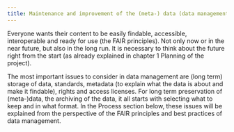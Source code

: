 ```yaml
---
title: Maintenance and improvement of the (meta-) data (data management)
---
```

Everyone wants their content to be easily findable, accessible, interoperable and ready for use (the FAIR principles). Not only now or in the near future, but also in the long run. 
It is necessary to think about the future right from the start (as already explained in chapter 1 Planning of the project). 

The most important issues to consider in data management are (long term) storage of data, standards, metadata (to explain what the data is about and make it findable), rights and access licenses. For long term preservation of  (meta-)data, the archiving of the data, it all starts with selecting what to keep and in what format. 
In the Process section below, these issues will be explained from the perspective of the FAIR principles and best practices of data management.